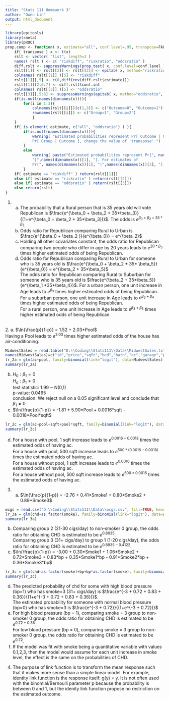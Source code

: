 ---
title: "Stats 111 Homework 3"
author: "Owen Lin"
output: html_document
---

```{r, include = FALSE}
library(epitools)
library(rmeta)
library(pROC)
prop.comp <- function( x, estimate="all", conf.level=.95, transpose=FALSE ){
	if( transpose ) x <- t(x)
	rslt <- vector( "list", length=3 )
	names( rslt ) <- c( "riskdiff", "riskratio", "oddsratio" )
	diff.rslt <- suppressWarnings(prop.test( x, conf.level=conf.level ))
	rslt[[1]] <- rslt[[2]] <- rslt[[3]] <- epitab( x, method="riskratio", pvalue="chi2", conf.level=conf.level )$tab
	colnames( rslt[[1]] )[5] <- "riskdiff"
	rslt[[1]][,5] <- c(0,diff(rev(diff.rslt$estimate)))
	rslt[[1]][2,6:7] <- diff.rslt$conf.int
	colnames( rslt[[3]] )[5] <- "oddsratio"
	rslt[[3]][,5:8] <- suppressWarnings(epitab( x, method="oddsratio", pvalue="chi2", conf.level=conf.level )$tab[,5:8])
	if(is.null(names(dimnames(x)))){
		for(i in 1:3){
			colnames(rslt[[i]])[c(1,3)] <- c("Outcome=0", "Outcome=1")
			rownames(rslt[[i]]) <- c("Group=1", "Group=2")
			}
	}
	if( is.element( estimate, c("all", "oddsratio") ) ){ 
		if(is.null(names(dimnames(x)))){
			warning( "Estimated probabilities represent Pr[ Outcome | Group ]. For estimates of 
			Pr[ Group | Outcome ], change the value of 'transpose'.")
		}
		else
			warning( paste("Estimated probabilities represent Pr[", names(dimnames(x))[2], 
			"|",names(dimnames(x))[1], "]. For estimates of 
			Pr[", names(dimnames(x))[1], "|",names(dimnames(x))[2], "], change the value of 'transpose'.") )
		}
	if( estimate == "riskdiff" ) return(rslt[[1]])
	else if( estimate == "riskratio" ) return(rslt[[2]])
	else if( estimate == "oddsratio" ) return(rslt[[3]])
	else return(rslt)
}
```

1. a. The probability that a Rural person that is 35 years old will vote Republican is $\frac{e^{\beta_0 + \beta_2 + 35*\beta_3}}{(1+e^{\beta_0 + \beta_2 + 35*\beta_3})}$. The odds is $e^{\beta_0 + \beta_2 + 35*\beta_3}$.
	b. Odds ratio for Republican comparing Rural to Urban is $\frac{e^{\beta_0 + \beta_2 }}{e^{\beta_0}} = e^{\beta_2}$
	c. Holding all other covariates constant, the odds ratio for Republican comparing two people who differ in age by 20 years leads to $e^{20*\beta_3}$ times higher estimated odds of being Republican.
	d. Odds ratio for Republican comparing Rural to Urban for someone who is 35 years old is $\frac{e^{\beta_0 + \beta_2 + 35* \beta_5}}{e^{\beta_0}} = e^{\beta_2 + 35*\beta_5}$ <br>
	The odds ratio for Republican comparing Rural to Suburban for someone who is 35 years old is $\frac{e^{\beta_2 + 35*\beta_5}}{e^{\beta_1 +35*\beta_4}}$. For a urban person, one unit increase in Age leads to $e^{\beta_3}$ times higher estimated odds of being Republican. <br>
	For a suburban person, one unit increase in Age leads to $e^{\beta_3 +\beta_4}$ times higher estimated odds of being Republican. <br>
	For a rural person, one unit increase in Age leads to $e^{\beta_3+\beta_5}$ times higher estimated odds of being Republican.

<br>
2. a. $\ln{\frac{p}{1-p}} = 1.52 + 2.03*Pool$ <br>
	Having a Pool leads to $e^{2.03}$ times higher estimated odds of the house has air-conditioning.
```{r, results = "hold"}
MidwestSales = read.table("D:\\Coding\\Stats111\\Data\\MidwestSales.txt", fill=TRUE, header=FALSE)
names(MidwestSales)=c("id","price","sqft","bed","bath","ac","garage","pool","year","quality","style","lot","hwy")
lr_2a = glm(ac~pool, family=binomial(link="logit"), data=MidwestSales)
summary(lr_2a)
```

b. $H_0: \beta_1 = 0$  <br>
    $H_a: \beta_1 \neq 0$ <br>
	test statistic: 1.99 ~ N(0,1) <br>
    p-value: 0.0465 <br>
	conclusion: We reject null on a 0.05 significant level and conclude that $\beta_1 \neq 0$
c. $\ln{\frac{p}{1-p}} = -1.81 + 5.90*Pool + 0.0016*sqft - 0.0018*Pool*sqft$
```{r}
lr_2c = glm(ac~pool+sqft+pool*sqft, family=binomial(link="logit"), data=MidwestSales)
summary(lr_2c)
```

d. For a house with pool, 1 sqft increase leads to $e^{0.0016 - 0.0018}$ times the estimated odds of having ac. <br>
For a house with pool, 500 sqft increase leads to $e^{500*(0.0016 - 0.0018)}$ times the estimated odds of having ac. <br>
For a house without pool, 1 sqft increase leads to $e^{0.0016}$ times the estimated odds of having ac. <br>
For a house without pool, 500 sqft increase leads to $e^{500*0.0016}$ times the estimated odds of having ac.

3. a. $\ln{\frac{p}{1-p}} = -2.76 + 0.41*Smoke1 + 0.80*Smoke2 + 0.89*Smoke3$
```{r, results = "hold"}
wcgs = read.csv("D:\\Coding\\Stats111\\Data\\wcgs.csv", fill=TRUE, header = T)
lr_3a = glm(chd~as.factor(smoke), family=binomial(link="logit"), data=wcgs)
summary(lr_3a)
```

b. Comparing group 2 (21-30 cigs/day) to non-smoker 0 group, the odds ratio for obtaining CHD is estimated to be $e^{0.8035}$. <br>
Comparing group 3 (31+ cigs/day) to group 1 (1-20 cigs/day), the odds ratio for obtaining CHD is estimated to be $e^{0.8935 - 0.4122}$.
c. $\ln{\frac{p}{1-p}} = -3.00 + 0.30*Smoke1 + 1.06*Smoke2 + 0.72*Smoke3 + 0.83*bp + 0.35*Smoke1*bp - 0.91*Smoke2*bp + 0.36*Smoke3*bp$
```{r, results = "hold"}
lr_3c = glm(chd~as.factor(smoke)+bp+bp*as.factor(smoke), family=binomial(link="logit"), data=wcgs)
summary(lr_3c)
```

d. The predicted probability of chd for some with high blood pressure (bp=1)
who has smoke=3 (31+ cigs/day) is $\frac{e^{-3 + 0.72 + 0.83 + 0.36}}{(1+e^{-3 + 0.72 + 0.83 + 0.36})}$. <br>
The estimated probability for someone with normal blood pressure (bp=0) who has smoke=3 is $\frac{e^{-3 + 0.72}}{(1+e^{-3 + 0.72})}$
e. For high blood pressure (bp = 1),  comparing smoke = 3 group to non-smoker 0 group, the odds ratio for obtaining CHD is estimated to be $e^{0.72+0.36}$. <br>
For low blood pressure (bp = 0),  comparing smoke = 3 group to non-smoker 0 group, the odds ratio for obtaining CHD is estimated to be $e^{0.72}$.
f. If the model was fit with smoke being a quantitative variable with values 0,1,2,3, then the model would assume for each unit increase in smoke level, the effect is the same on the probabilities of CHD.

4. The purpose of link function is to transform the mean response such that it makes more sense than a simple linear model. For example, identity link function is the response itself: g(y) = y. It is not often used with the binomial/Bernoulli parameter p because the probability is between 0 and 1, but the idenity link function propose no restriction on the estimated outcome.